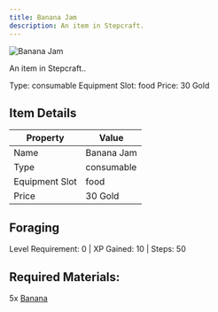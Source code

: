 ```yaml
---
title: Banana Jam
description: An item in Stepcraft.
---
```


<div className="flex items-start gap-6 mb-8">
  <div className="flex-shrink-0">
    <img src="/assets/resources/foraging/banana_jam.png" alt="Banana Jam" className="w-24 h-24 border rounded-lg" />
  </div>
  <div className="flex-1">
    <div className="space-y-2">
      <p className="text-lg text-muted-foreground">An item in Stepcraft..</p>
      <div className="flex flex-wrap gap-4 text-sm">
        <span className="px-2 py-1 bg-green-100 dark:bg-green-900 rounded-md">
          Type: consumable
        </span>
        <span className="px-2 py-1 bg-purple-100 dark:bg-purple-900 rounded-md">
          Equipment Slot: food
        </span>
        <span className="px-2 py-1 bg-yellow-100 dark:bg-yellow-900 rounded-md">
          Price: 30 Gold
        </span>
      </div>
    </div>
  </div>
</div>

## Item Details
| Property | Value |
|----------|-------|
| Name | Banana Jam |
| Type | consumable |
| Equipment Slot | food |
| Price | 30 Gold |

## Foraging
Level Requirement: 0 | XP Gained: 10 | Steps: 50

## Required Materials:
5x [Banana](/docs/resources/individual/banana)

